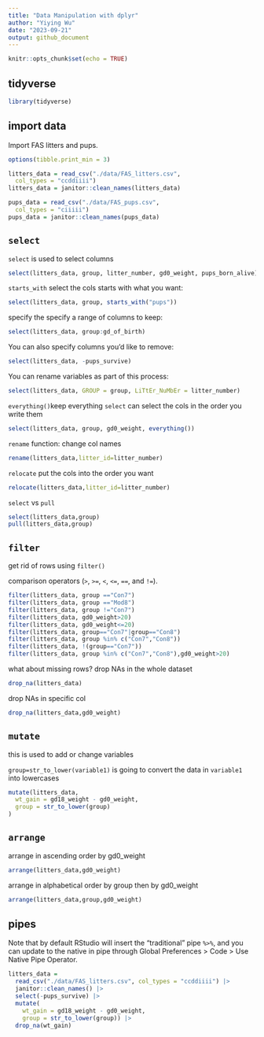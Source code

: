 ```yaml
---
title: "Data Manipulation with dplyr"
author: "Yiying Wu"
date: "2023-09-21"
output: github_document
---
```


```r
knitr::opts_chunk$set(echo = TRUE)
```

## tidyverse
```r
library(tidyverse)
```

## import data
Import FAS litters and pups.

```r
options(tibble.print_min = 3)

litters_data = read_csv("./data/FAS_litters.csv",
  col_types = "ccddiiii")
litters_data = janitor::clean_names(litters_data)

pups_data = read_csv("./data/FAS_pups.csv",
  col_types = "ciiiii")
pups_data = janitor::clean_names(pups_data)
```


## `select`
`select` is used to select columns
```r
select(litters_data, group, litter_number, gd0_weight, pups_born_alive)
```

`starts_with` select the cols starts with what you want:

```r
select(litters_data, group, starts_with("pups"))
```

specify the specify a range of columns to keep:
```r
select(litters_data, group:gd_of_birth)
```

You can also specify columns you’d like to remove:
```r
select(litters_data, -pups_survive)
```

You can rename variables as part of this process:
```r
select(litters_data, GROUP = group, LiTtEr_NuMbEr = litter_number)
```

`everything()`keep everything
`select` can select the cols in the order you write them
```r
select(litters_data, group, gd0_weight, everything())
```
`rename` function: change col names
```r
rename(litters_data,litter_id=litter_number)
```
`relocate` put the cols into the order you want
```r
relocate(litters_data,litter_id=litter_number)
```

`select` vs `pull`
```r
select(litters_data,group)
pull(litters_data,group)
```

## `filter`
get rid of rows using `filter()`

comparison operators (`>`, `>=`, `<`, `<=`, `==`, and `!=`).
```r
filter(litters_data, group =="Con7")
filter(litters_data, group =="Mod8")
filter(litters_data, group !="Con7")
filter(litters_data, gd0_weight>20)
filter(litters_data, gd0_weight<=20)
filter(litters_data, group=="Con7"|group=="Con8")
filter(litters_data, group %in% c("Con7","Con8"))
filter(litters_data, !(group=="Con7"))
filter(litters_data, group %in% c("Con7","Con8"),gd0_weight>20)
```

what about missing rows?
drop NAs in the whole dataset
```r
drop_na(litters_data)
```
drop NAs in specific col
```r
drop_na(litters_data,gd0_weight)
```



## `mutate`
this is used to add or change variables

`group=str_to_lower(variable1)` is going to convert the data in `variable1` into lowercases

```r
mutate(litters_data,
  wt_gain = gd18_weight - gd0_weight,
  group = str_to_lower(group)
)
```


## `arrange`
arrange in ascending order by gd0_weight
```r
arrange(litters_data,gd0_weight)
```
arrange in alphabetical order by group then by gd0_weight
```r
arrange(litters_data,group,gd0_weight)
```

## pipes
Note that by default RStudio will insert the “traditional” pipe `%>%`, and you can update to the native in pipe through Global Preferences > Code > Use Native Pipe Operator. 
```r
litters_data = 
  read_csv("./data/FAS_litters.csv", col_types = "ccddiiii") |> 
  janitor::clean_names() |> 
  select(-pups_survive) |> 
  mutate(
    wt_gain = gd18_weight - gd0_weight,
    group = str_to_lower(group)) |> 
  drop_na(wt_gain)
```

